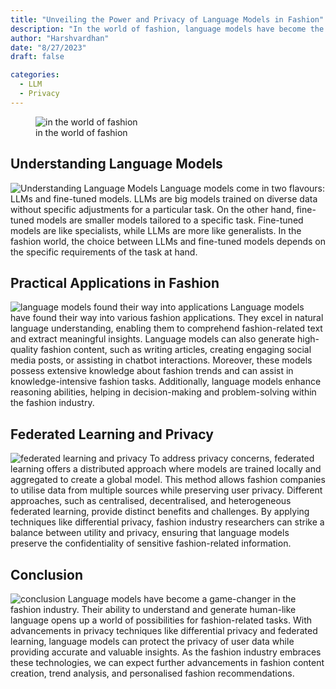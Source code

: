 ```yaml
---
title: "Unveiling the Power and Privacy of Language Models in Fashion"
description: "In the world of fashion, language models have become the talk of the town. These models, known as Large Language Models (LLMs), are making waves in the field of Natural Language Processing (NLP). With their ability to understand and generate human-like language, LLMs are revolutionising the way computers comprehend and communicate with us. They have practical applications in fashion-related tasks, such as understanding fashion trends, generating creative fashion content, and improving fashion recommendations."
author: "Harshvardhan"
date: "8/27/2023"
draft: false

categories:
  - LLM
  - Privacy
---
```


![in the world of fashion](images/omgjjd_In_the_world_of_fashion_language_models_have_become_the__d94d4e64-a53f-4fe4-8765-2286673ffd8b.png)

## Understanding Language Models
![Understanding Language Models](images/omgjjd_specialists_vs._generalists_fashion_models_4e00bcac-6211-45f4-a6dd-1f9a8aa9751c.png)
Language models come in two flavours: LLMs and fine-tuned models. LLMs are big models trained on diverse data without specific adjustments for a particular task. On the other hand, fine-tuned models are smaller models tailored to a specific task. Fine-tuned models are like specialists, while LLMs are more like generalists. In the fashion world, the choice between LLMs and fine-tuned models depends on the specific requirements of the task at hand.

## Practical Applications in Fashion
![language models found their way into applications](images/omgjjd_Language_models_have_found_their_way_into_various_fashio_e9b79e1f-d951-4e9c-b81f-9cd2fd6d1cc5.png)
Language models have found their way into various fashion applications. They excel in natural language understanding, enabling them to comprehend fashion-related text and extract meaningful insights. Language models can also generate high-quality fashion content, such as writing articles, creating engaging social media posts, or assisting in chatbot interactions. Moreover, these models possess extensive knowledge about fashion trends and can assist in knowledge-intensive fashion tasks. Additionally, language models enhance reasoning abilities, helping in decision-making and problem-solving within the fashion industry.

## Federated Learning and Privacy

![federated learning and privacy](images/omgjjd_To_address_privacy_concerns_federated_learning_offers_a__ca6b345e-eb53-4fb3-9bdb-c54552a5f050.png)
To address privacy concerns, federated learning offers a distributed approach where models are trained locally and aggregated to create a global model. This method allows fashion companies to utilise data from multiple sources while preserving user privacy. Different approaches, such as centralised, decentralised, and heterogeneous federated learning, provide distinct benefits and challenges. By applying techniques like differential privacy, fashion industry researchers can strike a balance between utility and privacy, ensuring that language models preserve the confidentiality of sensitive fashion-related information.

## Conclusion

![conclusion](images/omgjjd_Language_models_have_become_a_game-changer_in_the_fashio_324010e1-a0c2-43b6-bea9-1df8d11071fb.png)
Language models have become a game-changer in the fashion industry. Their ability to understand and generate human-like language opens up a world of possibilities for fashion-related tasks. With advancements in privacy techniques like differential privacy and federated learning, language models can protect the privacy of user data while providing accurate and valuable insights. As the fashion industry embraces these technologies, we can expect further advancements in fashion content creation, trend analysis, and personalised fashion recommendations.
